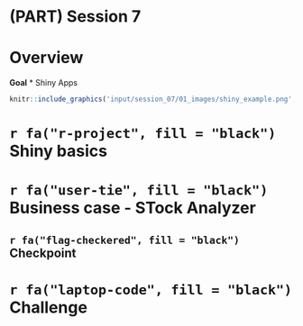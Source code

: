 # (PART) Session 7 {-}
# Overview
**Goal**
* Shiny Apps

```r
knitr::include_graphics('input/session_07/01_images/shiny_example.png', dpi = NA)
```

#  `r fa("r-project", fill = "black")` Shiny basics {#session_01_07}
#  `r fa("user-tie", fill = "black")` Business case - STock Analyzer
##  `r fa("flag-checkered", fill = "black")` Checkpoint
#  `r fa("laptop-code", fill = "black")` Challenge

